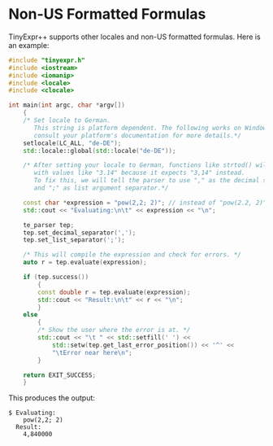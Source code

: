 # Non-US Formatted Formulas

TinyExpr++ supports other locales and non-US formatted formulas. Here is an example:

```cpp
#include "tinyexpr.h"
#include <iostream>
#include <iomanip>
#include <locale>
#include <clocale>

int main(int argc, char *argv[])
    {
    /* Set locale to German.
       This string is platform dependent. The following works on Windows,
       consult your platform's documentation for more details.*/
    setlocale(LC_ALL, "de-DE");
    std::locale::global(std::locale("de-DE"));

    /* After setting your locale to German, functions like strtod() will fail
       with values like "3.14" because it expects "3,14" instead.
       To fix this, we will tell the parser to use "," as the decimal separator
       and ";" as list argument separator.*/

    const char *expression = "pow(2,2; 2)"; // instead of "pow(2.2, 2)"
    std::cout << "Evaluating:\n\t" << expression << "\n";

    te_parser tep;
    tep.set_decimal_separator(',');
    tep.set_list_separator(';');

    /* This will compile the expression and check for errors. */
    auto r = tep.evaluate(expression);

    if (tep.success())
        {
        const double r = tep.evaluate(expression);
        std::cout << "Result:\n\t" << r << "\n";
        }
    else
        {
        /* Show the user where the error is at. */
        std::cout << "\t " << std::setfill(' ') <<
            std::setw(tep.get_last_error_position()) << '^' <<
            "\tError near here\n";
        }

    return EXIT_SUCCESS;
    }
```

This produces the output:

    $ Evaluating:
        pow(2,2; 2)
      Result:
        4,840000